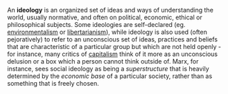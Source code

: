 {{subpages}}

An '''ideology''' is an organized set of ideas and ways of understanding the world, usually normative, and often on political, economic, ethical or philosophical subjects. Some ideologies are self-declared (eg. [[environmentalism]] or [[libertarianism]]), while ideology is also used (often pejoratively) to refer to an unconscious set of ideas, practices and beliefs that are characteristic of a particular group but which are not held openly - for instance, many critics of [[capitalism]] think of it more as an unconscious delusion or a box which a person cannot think outside of. Marx, for instance, sees social ideology as being a ''superstructure'' that is heavily determined by the ''economic base'' of a particular society, rather than as something that is freely chosen.